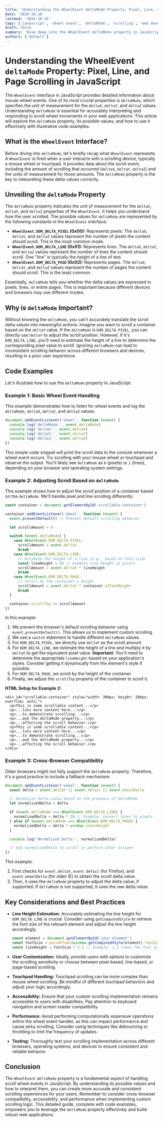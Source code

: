 ```yaml
---
title: 'Understanding the WheelEvent deltaMode Property: Pixel, Line, and Page Scrolling in JavaScript'
date: '2024-10-26'
lastmod: '2024-10-26'
tags: ['javascript', 'wheel event', 'deltaMode', 'scrolling', 'web development', 'browser API']
draft: false
summary: 'Dive deep into the WheelEvent deltaMode property in JavaScript, learning how it defines the unit of measurement for scroll delta values, differentiating between pixel, line, and page-based scrolling. Includes practical code examples for handling various deltaMode values effectively.'
authors: ['default']
---
```


# Understanding the WheelEvent `deltaMode` Property: Pixel, Line, and Page Scrolling in JavaScript

The `WheelEvent` interface in JavaScript provides detailed information about mouse wheel events. One of its most crucial properties is `deltaMode`, which specifies the unit of measurement for the `deltaX`, `deltaY`, and `deltaZ` values. Understanding `deltaMode` is essential for accurately interpreting and responding to scroll wheel movements in your web applications. This article will explore the `deltaMode` property, its possible values, and how to use it effectively with illustrative code examples.

## What is the `WheelEvent` Interface?

Before diving into `deltaMode`, let's briefly recap what `WheelEvent` represents. A `WheelEvent` is fired when a user interacts with a scrolling device, typically a mouse wheel or touchpad. It provides data about the scroll event, including the amount of scrolling that occurred (`deltaX`, `deltaY`, `deltaZ`) and the units of measurement for those amounts. The `deltaMode` property is the key to interpreting these delta values correctly.

## Unveiling the `deltaMode` Property

The `deltaMode` property indicates the unit of measurement for the `deltaX`, `deltaY`, and `deltaZ` properties of the `WheelEvent`. It helps you understand _how_ the user scrolled. The possible values for `deltaMode` are represented by the following constants in the `WheelEvent` interface:

- **`WheelEvent.DOM_DELTA_PIXEL` (0x00):** Represents pixels. The `deltaX`, `deltaY`, and `deltaZ` values represent the number of pixels the content should scroll. This is the most common mode.
- **`WheelEvent.DOM_DELTA_LINE` (0x01):** Represents lines. The `deltaX`, `deltaY`, and `deltaZ` values represent the number of lines the content should scroll. One "line" is typically the height of a line of text.
- **`WheelEvent.DOM_DELTA_PAGE` (0x02):** Represents pages. The `deltaX`, `deltaY`, and `deltaZ` values represent the number of pages the content should scroll. This is the least common.

Essentially, `deltaMode` tells you whether the delta values are expressed in pixels, lines, or entire pages. This is important because different devices and browsers may use different modes.

## Why is `deltaMode` Important?

Without knowing the `deltaMode`, you can't accurately translate the scroll delta values into meaningful actions. Imagine you want to scroll a container based on the `deltaY` value. If the `deltaMode` is `DOM_DELTA_PIXEL`, you can directly use `deltaY` to adjust the scroll position. However, if it's `DOM_DELTA_LINE`, you'll need to estimate the height of a line to determine the corresponding pixel value to scroll. Ignoring `deltaMode` can lead to inconsistent scrolling behavior across different browsers and devices, resulting in a poor user experience.

## Code Examples

Let's illustrate how to use the `deltaMode` property in JavaScript:

### Example 1: Basic Wheel Event Handling

This example demonstrates how to listen for wheel events and log the `deltaMode`, `deltaX`, `deltaY`, and `deltaZ` values:

```javascript
document.addEventListener('wheel', function (event) {
  console.log('deltaMode:', event.deltaMode)
  console.log('deltaX:', event.deltaX)
  console.log('deltaY:', event.deltaY)
  console.log('deltaZ:', event.deltaZ)
})
```

This simple code snippet will print the scroll data to the console whenever a wheel event occurs. Try scrolling with your mouse wheel or touchpad and observe the output. You'll likely see `deltaMode` as `0` (pixels) or `1` (lines), depending on your browser and operating system settings.

### Example 2: Adjusting Scroll Based on `deltaMode`

This example shows how to adjust the scroll position of a container based on the `deltaMode`. We'll handle pixel and line scrolling differently:

```javascript
const container = document.getElementById('scrollable-container')

container.addEventListener('wheel', function (event) {
  event.preventDefault() // Prevent default scrolling behavior

  let scrollAmount = 0

  switch (event.deltaMode) {
    case WheelEvent.DOM_DELTA_PIXEL:
      scrollAmount = event.deltaY
      break
    case WheelEvent.DOM_DELTA_LINE:
      // Estimate the height of a line (e.g., based on font-size)
      const lineHeight = 20 // Example line height in pixels
      scrollAmount = event.deltaY * lineHeight
      break
    case WheelEvent.DOM_DELTA_PAGE:
      // Scroll by the container's height
      scrollAmount = event.deltaY * container.offsetHeight
      break
  }

  container.scrollTop += scrollAmount
})
```

In this example:

1.  We prevent the browser's default scrolling behavior using `event.preventDefault()`. This allows us to implement custom scrolling.
2.  We use a `switch` statement to handle different `deltaMode` values.
3.  For `DOM_DELTA_PIXEL`, we directly use `deltaY` as the scroll amount.
4.  For `DOM_DELTA_LINE`, we estimate the height of a line and multiply it by `deltaY` to get the equivalent pixel value. **Important:** You'll need to determine the appropriate `lineHeight` based on your application's styles. Consider getting it dynamically from the element's style if possible.
5.  For `DOM_DELTA_PAGE`, we scroll by the height of the container.
6.  Finally, we adjust the `scrollTop` property of the container to scroll it.

**HTML Setup for Example 2:**

```plaintext
<div id="scrollable-container" style="width: 300px; height: 200px; overflow: auto;">
  <p>This is some scrollable content...</p>
  <p>...lots more content here...</p>
  <p>...to demonstrate scrolling...</p>
  <p>...and the deltaMode property...</p>
  <p>...affecting the scroll behavior.</p>
  <p>This is some scrollable content...</p>
  <p>...lots more content here...</p>
  <p>...to demonstrate scrolling...</p>
  <p>...and the deltaMode property...</p>
  <p>...affecting the scroll behavior.</p>
</div>
```

### Example 3: Cross-Browser Compatibility

Older browsers might not fully support the `deltaMode` property. Therefore, it's a good practice to include a fallback mechanism:

```javascript
document.addEventListener('wheel', function (event) {
  const delta = event.deltaY || event.detail || event.wheelDelta

  // Normalize delta value based on the presence of deltaMode
  let normalizedDelta = delta

  if (event.deltaMode === WheelEvent.DOM_DELTA_LINE) {
    normalizedDelta = delta * 20 // Example: convert lines to pixels
  } else if (event.deltaMode === WheelEvent.DOM_DELTA_PAGE) {
    normalizedDelta = delta * window.innerHeight
  }

  console.log('Normalized Delta:', normalizedDelta)

  // Use normalizedDelta to scroll or perform other actions
})
```

This example:

1.  First checks for `event.deltaY`, `event.detail` (for Firefox), and `event.wheelDelta` (for older IE) to obtain the scroll delta value.
2.  Then, it uses the `deltaMode` property to adjust the delta value, if supported. If `deltaMode` is not supported, it uses the raw delta value.

## Key Considerations and Best Practices

- **Line Height Estimation:** Accurately estimating the line height for `DOM_DELTA_LINE` is crucial. Consider using `getComputedStyle` to retrieve the font size of the relevant element and adjust the line height accordingly.

  ```javascript
  const element = document.getElementById('your-element')
  const fontSize = parseFloat(window.getComputedStyle(element).fontSize)
  const lineHeight = fontSize * 1.2 // Example: 1.2 times the font size
  ```

- **User Customization:** Ideally, provide users with options to customize the scrolling sensitivity or choose between pixel-based, line-based, or page-based scrolling.
- **Touchpad Handling:** Touchpad scrolling can be more complex than mouse wheel scrolling. Be mindful of different touchpad behaviors and adjust your logic accordingly.
- **Accessibility:** Ensure that your custom scrolling implementation remains accessible to users with disabilities. Pay attention to keyboard navigation and screen reader compatibility.
- **Performance:** Avoid performing computationally expensive operations within the wheel event handler, as this can impact performance and cause jerky scrolling. Consider using techniques like debouncing or throttling to limit the frequency of updates.
- **Testing:** Thoroughly test your scrolling implementation across different browsers, operating systems, and devices to ensure consistent and reliable behavior.

## Conclusion

The `WheelEvent` `deltaMode` property is a fundamental aspect of handling scroll wheel events in JavaScript. By understanding its possible values and how to interpret them, you can create more accurate and consistent scrolling experiences for your users. Remember to consider cross-browser compatibility, accessibility, and performance when implementing custom scrolling logic. This detailed guide, complete with code examples, empowers you to leverage the `deltaMode` property effectively and build robust web applications.
